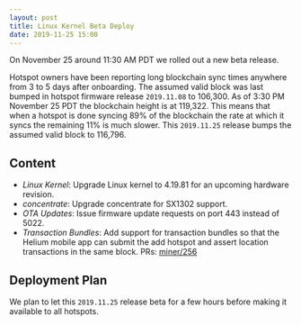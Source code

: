 ```yaml
---
layout: post
title: Linux Kernel Beta Deploy
date: 2019-11-25 15:00
---
```


On November 25 around 11:30 AM PDT we rolled out a new beta release.

<!--truncate-->

Hotspot owners have been reporting long blockchain sync times anywhere from 3 to 5 days after
onboarding. The assumed valid block was last bumped in hotspot firmware release `2019.11.08` to
106,300. As of 3:30 PM November 25 PDT the blockchain height is at 119,322. This means that when a
hotspot is done syncing 89% of the blockchain the rate at which it syncs the remaining 11% is much
slower. This `2019.11.25` release bumps the assumed valid block to 116,796.

## Content

- _Linux Kernel_: Upgrade Linux kernel to 4.19.81 for an upcoming hardware revision.
- _concentrate_: Upgrade concentrate for SX1302 support.
- _OTA Updates_: Issue firmware update requests on port 443 instead of 5022.
- _Transaction Bundles_: Add support for transaction bundles so that the Helium mobile app can
  submit the add hotspot and assert location transactions in the same block. PRs:
  [miner/256](https://github.com/helium/miner/pull/256)

## Deployment Plan

We plan to let this `2019.11.25` release beta for a few hours before making it available to all
hotspots.
